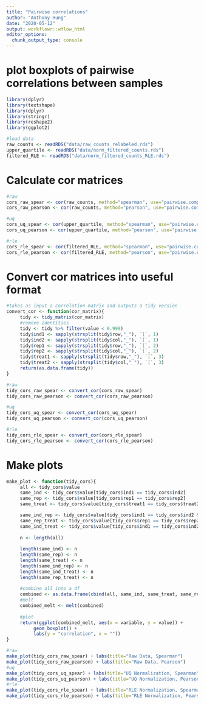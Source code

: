 ```yaml
---
title: "Pairwise correlations"
author: "Anthony Hung"
date: "2020-05-12"
output: workflowr::wflow_html
editor_options:
  chunk_output_type: console
---
```


# plot boxplots of pairwise correlations between samples

```r
library(dplyr)
library(textshape)
library(dplyr)
library(stringr)
library(reshape2)
library(ggplot2)

#load data
raw_counts <- readRDS("data/raw_counts_relabeled.rds")
upper_quartile <- readRDS("data/norm_filtered_counts.rds")
filtered_RLE <- readRDS("data/norm_filtered_counts_RLE.rds")
```

# Calculate cor matrices

```r
#raw
cors_raw_spear <- cor(raw_counts, method="spearman", use="pairwise.complete.obs")
cors_raw_pearson <- cor(raw_counts, method="pearson", use="pairwise.complete.obs")

#uq
cors_uq_spear <- cor(upper_quartile, method="spearman", use="pairwise.complete.obs")
cors_uq_pearson <- cor(upper_quartile, method="pearson", use="pairwise.complete.obs")

#rle
cors_rle_spear <- cor(filtered_RLE, method="spearman", use="pairwise.complete.obs")
cors_rle_pearson <- cor(filtered_RLE, method="pearson", use="pairwise.complete.obs")
```

# Convert cor matrices into useful format

```r
#takes as input a correlation matrix and outputs a tidy version
convert_cor <- function(cor_matrix){
     tidy <- tidy_matrix(cor_matrix)
     #remove identities
     tidy <- tidy %>% filter(value < 0.999)
     tidy$ind1 <- sapply(strsplit(tidy$row,"_"), `[`, 1)
     tidy$ind2 <- sapply(strsplit(tidy$col,"_"), `[`, 1)
     tidy$rep1 <- sapply(strsplit(tidy$row,"_"), `[`, 2)
     tidy$rep2 <- sapply(strsplit(tidy$col,"_"), `[`, 2)
     tidy$treat1 <- sapply(strsplit(tidy$row,"_"), `[`, 3)
     tidy$treat2 <- sapply(strsplit(tidy$col,"_"), `[`, 3)
     return(as.data.frame(tidy))
}

#raw
tidy_cors_raw_spear <- convert_cor(cors_raw_spear)
tidy_cors_raw_pearson <- convert_cor(cors_raw_pearson)

#uq
tidy_cors_uq_spear <- convert_cor(cors_uq_spear)
tidy_cors_uq_pearson <- convert_cor(cors_uq_pearson)

#rle
tidy_cors_rle_spear <- convert_cor(cors_rle_spear)
tidy_cors_rle_pearson <- convert_cor(cors_rle_pearson)
```

# Make plots

```r
make_plot <- function(tidy_cors){
     all <- tidy_cors$value
     same_ind <- tidy_cors$value[tidy_cors$ind1 == tidy_cors$ind2]
     same_rep <- tidy_cors$value[tidy_cors$rep1 == tidy_cors$rep2]
     same_treat <- tidy_cors$value[tidy_cors$treat1 == tidy_cors$treat2]

     same_ind_rep <- tidy_cors$value[tidy_cors$ind1 == tidy_cors$ind2 & tidy_cors$rep1 == tidy_cors$rep2]
     same_rep_treat <- tidy_cors$value[tidy_cors$rep1 == tidy_cors$rep2 & tidy_cors$treat1 == tidy_cors$treat2]
     same_ind_treat <- tidy_cors$value[tidy_cors$ind1 == tidy_cors$ind2 & tidy_cors$treat1 == tidy_cors$treat2]
     
     n <- length(all)
     
     length(same_ind) <- n
     length(same_rep) <- n
     length(same_treat) <- n
     length(same_ind_rep) <- n
     length(same_ind_treat) <- n
     length(same_rep_treat) <- n
     
     #combine all into a df
     combined <- as.data.frame(cbind(all, same_ind, same_treat, same_rep, same_ind_treat, same_ind_rep, same_rep_treat))
     #melt
     combined_melt <- melt(combined)
     
     #plot
     return(ggplot(combined_melt, aes(x = variable, y = value)) +
          geom_boxplot() + 
          labs(y = "correlation", x = ""))
}

#raw
make_plot(tidy_cors_raw_spear) + labs(title="Raw Data, Spearman")
make_plot(tidy_cors_raw_pearson) + labs(title="Raw Data, Pearson")
#uq
make_plot(tidy_cors_uq_spear) + labs(title="UQ Normalization, Spearman")
make_plot(tidy_cors_uq_pearson) + labs(title="UQ Normalization, Pearson")
#rle
make_plot(tidy_cors_rle_spear) + labs(title="RLE Normalization, Spearman")
make_plot(tidy_cors_rle_pearson) + labs(title="RLE Normalization, Pearson")
```

